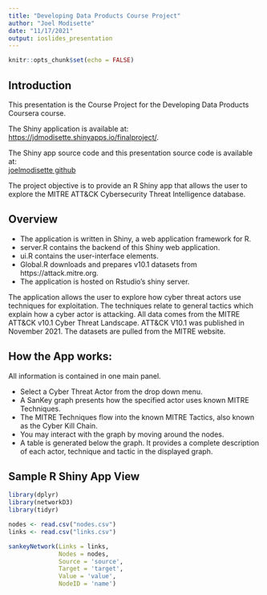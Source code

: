 ---
title: "Developing Data Products Course Project"
author: "Joel Modisette"
date: "11/17/2021"
output: ioslides_presentation
---

```{r setup, include=FALSE}
knitr::opts_chunk$set(echo = FALSE)
```

## Introduction

This presentation is the Course Project for the Developing Data Products Coursera course.

The Shiny application is available at:     
<https://jdmodisette.shinyapps.io/finalproject/>.

The Shiny app source code and this presentation source code is available at:     
[joelmodisette github](<https://github.com/joelmodisette/datasciencecoursera/tree/master/Course9_Dev_Data_Products>)

The project objective is to provide an R Shiny app that allows the user to explore the MITRE ATT&CK Cybersecurity Threat Intelligence database.

## Overview

- The application is written in Shiny, a web application framework for R.
- server.R contains the backend of this Shiny web application.
- ui.R contains the user-interface elements.
- Global.R downloads and prepares v10.1 datasets from https://attack.mitre.org.
- The application is hosted on Rstudio's shiny server.

The application allows the user to explore how cyber threat actors use techniques for exploitation. The techniques relate to general tactics which explain how a cyber actor is attacking. All data comes from the MITRE ATT&CK v10.1 Cyber Threat Landscape. ATT&CK V10.1 was published in November 2021. The datasets are pulled from the MITRE website.

## How the App works:

All information is contained in one main panel.

- Select a Cyber Threat Actor from the drop down menu.
- A SanKey graph presents how the specified actor uses known MITRE Techniques.
- The MITRE Techniques flow into the known MITRE Tactics, also known as the Cyber Kill Chain.
- You may interact with the graph by moving around the nodes.
- A table is generated below the graph. It provides a complete description of each actor, technique and tactic in the displayed graph.

## Sample R Shiny App View

```{r sanKey, echo = FALSE, warning=FALSE, message=FALSE}
library(dplyr)
library(networkD3)
library(tidyr)

nodes <- read.csv("nodes.csv")
links <- read.csv("links.csv")

sankeyNetwork(Links = links, 
              Nodes = nodes, 
              Source = 'source',  
              Target = 'target',  
              Value = 'value',  
              NodeID = 'name')

```

